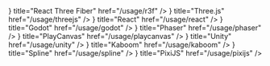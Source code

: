 
<Cards>
  <Card
    icon={<img src="/images/logos/r3f.png" style={{width: "32px", marginTop: '20px;'}}></img>}
    title="React Three Fiber"
    href="/usage/r3f"
  />
  <Card
    icon={<img src="/images/logos/threejs.svg" style={{width: "32px", marginTop: '20px;'}}></img>}
    title="Three.js"
    href="/usage/threejs"
  />
  <Card
    icon={ <img src="/images/logos/react.svg" style={{width: "32px", marginTop: '20px;'}}></img>}
    title="React"
    href="/usage/react"
  />
  <Card
    icon={ <img src="/images/logos/godot.svg" style={{width: "32px", marginTop: '20px;'}}></img>}
    title="Godot"
    href="/usage/godot"
  />
   <Card
    icon={ <img src="/images/logos/phaser.png" style={{width: "32px", marginTop: '20px;'}}></img>}
    title="Phaser"
    href="/usage/phaser"
  />
  <Card
    icon={ <img src="/images/logos/playcanvas.png" style={{width: "32px", marginTop: '20px;'}}></img>}
    title="PlayCanvas"
    href="/usage/playcanvas"
  />
  <Card
    icon={ <img src="/images/logos/unity.svg" style={{width: "32px", marginTop: '20px;'}}></img>}
    title="Unity"
    href="/usage/unity"
  />
  <Card
    icon={ <img src="/images/logos/kaboom.png" style={{width: "32px", marginTop: '20px;'}}></img>}
    title="Kaboom"
    href="/usage/kaboom"
  />
  <Card
    icon={ <img src="/images/logos/spline.svg" style={{width: "32px", marginTop: '20px;'}}></img>}
    title="Spline"
    href="/usage/spline"
  />
  <Card
    icon={ <img src="/images/logos/pixijs.png" style={{width: "32px", marginTop: '20px;'}}></img>}
    title="PixiJS"
    href="/usage/pixijs"
  />
</Cards>